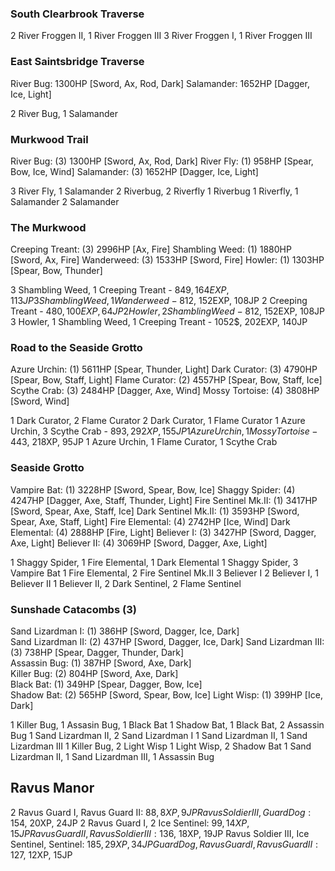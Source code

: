 ### South Clearbrook Traverse
2 River Froggen II, 1 River Froggen III
3 River Froggen I, 1 River Froggen III

### East Saintsbridge Traverse
River Bug: 1300HP [Sword, Ax, Rod, Dark]
Salamander: 1652HP [Dagger, Ice, Light]

2 River Bug, 1 Salamander

### Murkwood Trail
River Bug: (3) 1300HP [Sword, Ax, Rod, Dark]
River Fly: (1) 958HP [Spear, Bow, Ice, Wind]
Salamander: (3) 1652HP [Dagger, Ice, Light]

3 River Fly, 1 Salamander
2 Riverbug, 2 Riverfly
1 Riverbug 1 Riverfly, 1 Salamander
2 Salamander

### The Murkwood
Creeping Treant: (3) 2996HP [Ax, Fire]
Shambling Weed: (1) 1880HP [Sword, Ax, Fire]
Wanderweed: (3) 1533HP [Sword, Fire]
Howler: (1) 1303HP [Spear, Bow, Thunder]

3 Shambling Weed, 1 Creeping Treant - 849$, 164EXP, 113JP
3 Shambling Weed, 1 Wanderweed - 812$, 152EXP, 108JP
2 Creeping Treant - 480$, 100EXP, 64JP
2 Howler, 2 Shambling Weed - 812$, 152EXP, 108JP
3 Howler, 1 Shambling Weed, 1 Creeping Treant - 1052$, 202EXP, 140JP

### Road to the Seaside Grotto
Azure Urchin: (1) 5611HP [Spear, Thunder, Light]
Dark Curator: (3) 4790HP [Spear, Bow, Staff, Light]
Flame Curator: (2) 4557HP [Spear, Bow, Staff, Ice]
Scythe Crab: (3) 2484HP [Dagger, Axe, Wind]
Mossy Tortoise: (4) 3808HP [Sword, Wind]

1 Dark Curator, 2 Flame Curator
2 Dark Curator, 1 Flame Curator
1 Azure Urchin, 3 Scythe Crab - 893$, 292XP, 155JP
1 Azure Urchin, 1 Mossy Tortoise - 443$, 218XP, 95JP
1 Azure Urchin, 1 Flame Curator, 1 Scythe Crab

### Seaside Grotto
Vampire Bat: (1) 3228HP [Sword, Spear, Bow, Ice]
Shaggy Spider: (4) 4247HP [Dagger, Axe, Staff, Thunder, Light]
Fire Sentinel Mk.II: (1) 3417HP [Sword, Spear, Axe, Staff, Ice]
Dark Sentinel Mk.II: (1) 3593HP [Sword, Spear, Axe, Staff, Light]
Fire Elemental: (4) 2742HP [Ice, Wind]
Dark Elemental: (4) 2888HP [Fire, Light]
Believer I: (3) 3427HP [Sword, Dagger, Axe, Light]
Believer II: (4) 3069HP [Sword, Dagger, Axe, Light]

1 Shaggy Spider, 1 Fire Elemental, 1 Dark Elemental
1 Shaggy Spider, 3 Vampire Bat
1 Fire Elemental, 2 Fire Sentinel Mk.II
3 Believer I
2 Believer I, 1 Believer II
1 Believer II, 2 Dark Sentinel, 2 Flame Sentinel

### Sunshade Catacombs (3)
Sand Lizardman I: (1) 386HP [Sword, Dagger, Ice, Dark]	
Sand Lizardman II: (2) 437HP [Sword, Dagger, Ice, Dark]
Sand Lizardman III: (3) 738HP [Spear, Dagger, Thunder, Dark]	
Assassin Bug: (1) 387HP [Sword, Axe, Dark]	
Killer Bug: (2) 804HP [Sword, Axe, Dark]	
Black Bat: (1) 349HP [Spear, Dagger, Bow, Ice]	
Shadow Bat: (2) 565HP [Sword, Spear, Bow, Ice]
Light Wisp: (1)	399HP [Ice, Dark]

1 Killer Bug, 1 Assasin Bug, 1 Black Bat
1 Shadow Bat, 1 Black Bat, 2 Assassin Bug
1 Sand Lizardman II, 2 Sand Lizardman I
1 Sand Lizardman II, 1 Sand Lizardman III
1 Killer Bug, 2 Light Wisp
1 Light Wisp, 2 Shadow Bat
1 Sand Lizardman II, 1 Sand Lizardman III, 1 Assassin Bug

## Ravus Manor
2 Ravus Guard I, Ravus Guard II: 88$, 8XP, 9JP
Ravus Soldier III, Guard Dog: 154$, 20XP, 24JP
2 Ravus Guard I, 2 Ice Sentinel: 99$, 14XP, 15JP
Ravus Guard II, Ravus Soldier III: 136$, 18XP, 19JP
Ravus Soldier III, Ice Sentinel, Sentinel: 185$, 29XP, 34JP
Guard Dog, Ravus Guard I, Ravus Guard II: 127$, 12XP, 15JP
